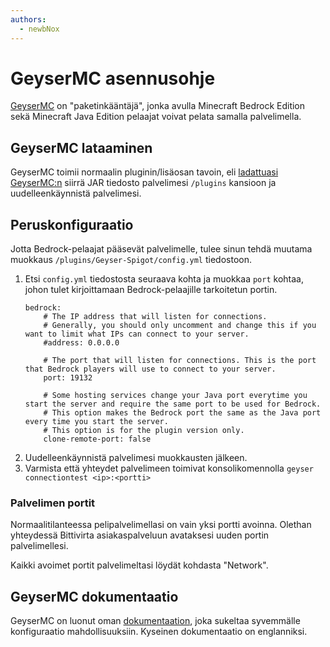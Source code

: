 ```yaml
---
authors:
  - newbNox
---
```


# GeyserMC asennusohje
[GeyserMC](https://geysermc.org) on "paketinkääntäjä", jonka avulla Minecraft Bedrock Edition sekä Minecraft Java Edition pelaajat voivat pelata samalla palvelimella.

## GeyserMC lataaminen
GeyserMC toimii normaalin pluginin/lisäosan tavoin, eli [ladattuasi GeyserMC:n](https://download.geysermc.org/v2/projects/geyser/versions/latest/builds/latest/downloads/spigot) siirrä JAR tiedosto palvelimesi `/plugins` kansioon ja uudelleenkäynnistä palvelimesi.

## Peruskonfiguraatio
Jotta Bedrock-pelaajat pääsevät palvelimelle, tulee sinun tehdä muutama muokkaus `/plugins/Geyser-Spigot/config.yml` tiedostoon.

1. Etsi `config.yml` tiedostosta seuraava kohta ja muokkaa `port` kohtaa, johon tulet kirjoittamaan Bedrock-pelaajille tarkoitetun portin.
    ```
    bedrock:
        # The IP address that will listen for connections.
        # Generally, you should only uncomment and change this if you want to limit what IPs can connect to your server.
        #address: 0.0.0.0

        # The port that will listen for connections. This is the port that Bedrock players will use to connect to your server.
        port: 19132

        # Some hosting services change your Java port everytime you start the server and require the same port to be used for Bedrock.
        # This option makes the Bedrock port the same as the Java port every time you start the server.
        # This option is for the plugin version only.
        clone-remote-port: false
    ```
2. Uudelleenkäynnistä palvelimesi muokkausten jälkeen.
3. Varmista että yhteydet palvelimeen toimivat konsolikomennolla `geyser connectiontest <ip>:<portti>`

### Palvelimen portit
Normaalitilanteessa pelipalvelimellasi on vain yksi portti avoinna. Olethan yhteydessä Bittivirta asiakaspalveluun avataksesi uuden portin palvelimellesi.

Kaikki avoimet portit palvelimeltasi löydät kohdasta "Network".

[//]: # (Tähän kuva mistä löytyy)

## GeyserMC dokumentaatio
GeyserMC on luonut oman [dokumentaation](https://wiki.geysermc.org/geyser/understanding-the-config/), joka sukeltaa syvemmälle konfiguraatio mahdollisuuksiin. Kyseinen dokumentaatio on englanniksi.
